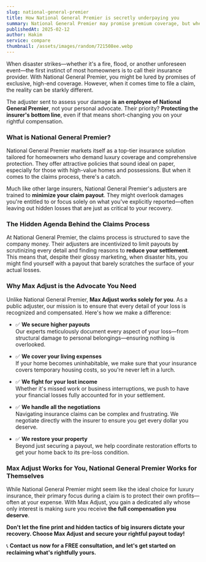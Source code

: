 ```yaml
---
slug: national-general-premier
title: How National General Premier is secretly underpaying you
summary: National General Premier may promise premium coverage, but when disaster strikes, their claims process is designed to protect their profits—not yours. Discover why their tactics could leave you undercompensated.
publishedAt: 2025-02-12
author: Hakim
service: compare
thumbnail: /assets/images/random/721508ee.webp
---
```


When disaster strikes—whether it's a fire, flood, or another unforeseen event—the first instinct of most homeowners is to call their insurance provider. With National General Premier, you might be lured by promises of exclusive, high-end coverage. However, when it comes time to file a claim, the reality can be starkly different.

The adjuster sent to assess your damage **is an employee of National General Premier**, not your personal advocate. Their priority? **Protecting the insurer's bottom line**, even if that means short-changing you on your rightful compensation.

### **What is National General Premier?**

National General Premier markets itself as a top-tier insurance solution tailored for homeowners who demand luxury coverage and comprehensive protection. They offer attractive policies that sound ideal on paper, especially for those with high-value homes and possessions. But when it comes to the claims process, there's a catch.

Much like other large insurers, National General Premier's adjusters are trained to **minimize your claim payout**. They might overlook damages you're entitled to or focus solely on what you've explicitly reported—often leaving out hidden losses that are just as critical to your recovery.

### **The Hidden Agenda Behind the Claims Process**

At National General Premier, the claims process is structured to save the company money. Their adjusters are incentivized to limit payouts by scrutinizing every detail and finding reasons to **reduce your settlement**. This means that, despite their glossy marketing, when disaster hits, you might find yourself with a payout that barely scratches the surface of your actual losses.

### **Why Max Adjust is the Advocate You Need**

Unlike National General Premier, **Max Adjust works solely for you**. As a public adjuster, our mission is to ensure that every detail of your loss is recognized and compensated. Here's how we make a difference:

-   ✅ **We secure higher payouts**  
    Our experts meticulously document every aspect of your loss—from structural damage to personal belongings—ensuring nothing is overlooked.

-   ✅ **We cover your living expenses**  
    If your home becomes uninhabitable, we make sure that your insurance covers temporary housing costs, so you're never left in a lurch.

-   ✅ **We fight for your lost income**  
    Whether it's missed work or business interruptions, we push to have your financial losses fully accounted for in your settlement.

-   ✅ **We handle all the negotiations**  
    Navigating insurance claims can be complex and frustrating. We negotiate directly with the insurer to ensure you get every dollar you deserve.

-   ✅ **We restore your property**  
    Beyond just securing a payout, we help coordinate restoration efforts to get your home back to its pre-loss condition.

### **Max Adjust Works for You, National General Premier Works for Themselves**

While National General Premier might seem like the ideal choice for luxury insurance, their primary focus during a claim is to protect their own profits—often at your expense. With Max Adjust, you gain a dedicated ally whose only interest is making sure you receive **the full compensation you deserve**.

**Don't let the fine print and hidden tactics of big insurers dictate your recovery. Choose Max Adjust and secure your rightful payout today!**

📞 **Contact us now for a FREE consultation, and let's get started on reclaiming what's rightfully yours.**
